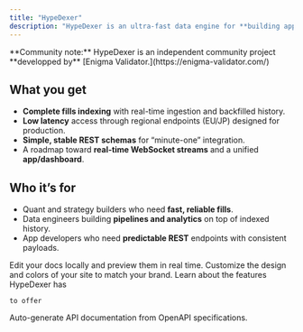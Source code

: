 ```yaml
---
title: "HypeDexer"
description: "HypeDexer is an ultra-fast data engine for **building apps**, **dashboards**, and **trading algorithms** on top of HypeCore. It provides real-time fills indexing, production-ready REST endpoints, and low-latency access via regional API gateways in Europe  and Japan."
---
```


<Info>
  **Community note:** HypeDexer is an independent community project **developped by** [Enigma Validator.](https://enigma-validator.com/) 
</Info>

## What you get

- **Complete fills indexing** with real-time ingestion and backfilled history.
- **Low latency** access through regional endpoints (EU/JP) designed for production.
- **Simple, stable REST schemas** for “minute-one” integration.
- A roadmap toward **real-time WebSocket streams** and a unified **app/dashboard**.

## Who it’s for

- Quant and strategy builders who need **fast, reliable fills**.
- Data engineers building **pipelines and analytics** on top of indexed history.
- App developers who need **predictable REST** endpoints with consistent payloads.

<Columns cols={2}>
  <Card title="API documentation" icon="file-code" href="/api/introduction">
    Edit your docs locally and preview them in real time.
  </Card>
  <Card title="API KEY" icon="key" href="/api/generate-api-key">
    Customize the design and colors of your site to match your brand.
  </Card>
  <Card title="Features" icon="list-check" href="/api/features">
    Learn about the features HypeDexer has

    to offer
  </Card>
  <Card title="Pricing" icon="tag" href="/guides/pricing">
    Auto-generate API documentation from OpenAPI specifications.
  </Card>
</Columns>